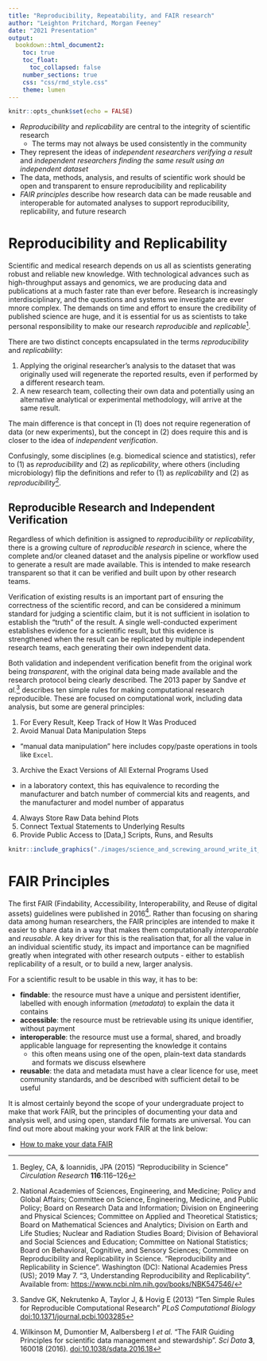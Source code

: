 ```yaml
---
title: "Reproducibility, Repeatability, and FAIR research"
author: "Leighton Pritchard, Morgan Feeney"
date: "2021 Presentation"
output: 
  bookdown::html_document2:
    toc: true
    toc_float:
      toc_collapsed: false
    number_sections: true
    css: "css/rmd_style.css"
    theme: lumen    
---
```


```r
knitr::opts_chunk$set(echo = FALSE)
```

<div id="summary">
- *Reproducibility* and *replicability* are central to the integrity of scientific research
  - The terms may not always be used consistently in the community
- They represent the ideas of *independent researchers verifying a result* and *independent researchers finding the same result using an independent dataset*
- The data, methods, analysis, and results of scientific work should be open and transparent to ensure reproducibility and replicability
- *FAIR principles* describe how research data can be made reusable and interoperable for automated analyses to support reproducibility, replicability, and future research
</div>

# Reproducibility and Replicability

Scientific and medical research depends on us all as scientists generating robust and reliable new knowledge. With technological advances such as high-throughput assays and genomics, we are producing data and publications at a much faster rate than ever before. Research is increasingly interdisciplinary, and the questions and systems we investigate are ever mnore complex. The demands on time and effort to ensure the credibility of published science are huge, and it is essential for us as scientists to take personal responsibility to make our research *reproducible* and *replicable*^[Begley, CA, & Ioannidis, JPA (2015) "Reproducibility in Science" *Circulation Research* **116**:116–126].

There are two distinct concepts encapsulated in the terms *reproducibility* and *replicability*:

1. Applying the original researcher's analysis to the dataset that was originally used will regenerate the reported results, even if performed by a different research team.
2. A new research team, collecting their own data and potentially using an alternative analytical or experimental methodology, will arrive at the same result.

The main difference is that concept in (1) does not require regeneration of data (or new experiments), but the concept in (2) does require this and is closer to the idea of *independent verification*.

<div id="warning">
Confusingly, some disciplines (e.g. biomedical science and statistics), refer to (1) as *reproducibility* and (2) as *replicability*, where others (including microbiology) flip the definitions and refer to (1) as *replicability* and (2) as *reproducibility*^[National Academies of Sciences, Engineering, and Medicine; Policy and Global Affairs; Committee on Science, Engineering, Medicine, and Public Policy; Board on Research Data and Information; Division on Engineering and Physical Sciences; Committee on Applied and Theoretical Statistics; Board on Mathematical Sciences and Analytics; Division on Earth and Life Studies; Nuclear and Radiation Studies Board; Division of Behavioral and Social Sciences and Education; Committee on National Statistics; Board on Behavioral, Cognitive, and Sensory Sciences; Committee on Reproducibility and Replicability in Science. "Reproducibility and Replicability in Science". Washington (DC): National Academies Press (US); 2019 May 7. "3, Understanding Reproducibility and Replicability". Available from: [https://www.ncbi.nlm.nih.gov/books/NBK547546/](https://www.ncbi.nlm.nih.gov/books/NBK547546/)].
</div>

## Reproducible Research and Independent Verification

Regardless of which definition is assigned to *reproducibility* or *replicability*, there is a growing culture of *reproducible research* in science, where the complete and/or cleaned dataset and the analysis pipeline or workflow used to generate a result are made available. This is intended to make research transparent so that it can be verified and built upon by other research teams.

Verification of existing results is an important part of ensuring the correctness of the scientific record, and can be considered a minimum standard for judging a scientific claim, but it is not sufficient in isolation to establish the "truth" of the result. A single well-conducted experiment establishes evidence for a scientific result, but this evidence is strengthened when the result can be replicated by multiple independent research teams, each generating their own independent data.

Both validation and independent verification benefit from the original work being *transparent*, with the original data being made available and the research protocol being clearly described. The 2013 paper by Sandve *et al.*^[Sandve GK, Nekrutenko A, Taylor J, & Hovig E (2013) "Ten Simple Rules for Reproducible Computational Research" *PLoS Computational Biology* [doi:10.1371/journal.pcbi.1003285](https://doi.org/10.1371/journal.pcbi.1003285)] describes ten simple rules for making computational research reproducible. These are focused on computational work, including data analysis, but some are general principles:

1. For Every Result, Keep Track of How It Was Produced
2. Avoid Manual Data Manipulation Steps
  - "manual data manipulation" here includes copy/paste operations in tools like `Excel`.
3. Archive the Exact Versions of All External Programs Used
  - in a laboratory context, this has equivalence to recording the manufacturer and batch number of commercial kits and reagents, and the manufacturer and model number of apparatus
4. Always Store Raw Data behind Plots
5. Connect Textual Statements to Underlying Results
6. Provide Public Access to [Data,] Scripts, Runs, and Results

<div align="center">
```r
knitr::include_graphics("./images/science_and_screwing_around_write_it_down.jpg")
```
</div>

# FAIR Principles

The first FAIR (Findability, Accessibility, Interoperability, and Reuse of digital assets) guidelines were published in 2016^[Wilkinson M, Dumontier M, Aalbersberg I *et al.* "The FAIR Guiding Principles for scientific data management and stewardship". *Sci Data* **3**, 160018 (2016). [doi:10.1038/sdata.2016.18](https://doi.org/10.1038/sdata.2016.18)]. Rather than focusing on sharing data among human researchers, the FAIR principles are intended to make it easier to share data in a way that makes them computationally *interoperable* and *reusable*. A key driver for this is the realisation that, for all the value in an individual scientific study, its impact and importance can be magnified greatly when integrated with other research outputs - either to establish replicability of a result, or to build a new, larger analysis.

For a scientific result to be usable in this way, it has to be:

- **findable**: the resource must have a unique and persistent identifier, labelled with enough information (*metadata*) to explain the data it contains
- **accessible**: the resource must be retrievable using its unique identifier, without payment
- **interoperable**: the resource must use a formal, shared, and broadly applicable language for representing the knowledge it contains
  - this often means using one of the open, plain-text data standards and formats we discuss elsewhere
- **reusable**: the data and metadata must have a clear licence for use, meet community standards, and be described with sufficient detail to be useful

It is almost certainly beyond the scope of your undergraduate project to make that work FAIR, but the principles of documenting your data and analysis well, and using open, standard file formats are universal. You can find out more about making your work FAIR at the link below:

- [How to make your data FAIR](https://howtofair.dk/how-to-fair/)